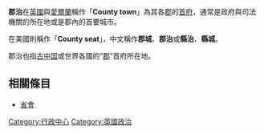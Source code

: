 '''郡治'''在[[英國|英國]]與[[愛爾蘭|愛爾蘭]]稱作「'''County town'''」為其各[[郡|郡]]的[[首府|首府]]，通常是政府與司法機關的所在地或是郡內的首要城市。

在美國則稱作「'''County seat'''」，中文稱作'''郡城'''、'''郡治'''或'''縣治'''、'''縣城'''。

郡治也指[[古中国|古中国]]或世界各國的“[[郡|郡]]”首府所在地。

==相關條目==
*[[省會|省會]]

[[Category:行政中心|Category:行政中心]]
[[Category:英國政治|Category:英國政治]]